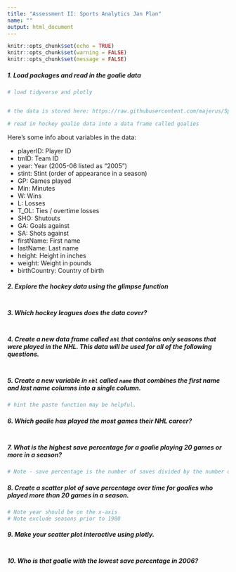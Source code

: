 ```yaml
---
title: "Assessment II: Sports Analytics Jan Plan"
name: ""
output: html_document
---
```


```r
knitr::opts_chunk$set(echo = TRUE)
knitr::opts_chunk$set(warning = FALSE)
knitr::opts_chunk$set(message = FALSE)
```

##### 1. Load packages and read in the goalie data
```r
# load tidyverse and plotly


# the data is stored here: https://raw.githubusercontent.com/majerus/Sports_Analytics_Course/master/hockey_goalie_data.csv

# read in hockey goalie data into a data frame called goalies


```

Here's some info about variables in the data: 

- playerID: Player ID
- tmID: Team ID
- year: Year (2005-06 listed as "2005")
- stint: Stint (order of appearance in a season)
- GP: Games played
- Min: Minutes
- W: Wins
- L: Losses
- T_OL: Ties / overtime losses
- SHO: Shutouts
- GA: Goals against
- SA: Shots against
- firstName: First name
- lastName: Last name
- height: Height in inches
- weight: Weight in pounds
- birthCountry: Country of birth

##### 2. Explore the hockey data using the glimpse function
```r

```

##### 3. Which hockey leagues does the data cover? 
```r


```


##### 4. Create a new data frame called `nhl` that contains only seasons that were played in the NHL. This data will be used for all of the following questions. 
```r


```


##### 5. Create a new variable in `nhl` called `name` that combines the first name and last name columns into a single column. 

```r
# hint the paste function may be helpful. 

```

##### 6. Which goalie has played the most games their NHL career?
```r


```

##### 7. What is the highest save percentage for a goalie playing 20 games or more in a season?
```r
# Note - save percentage is the number of saves divided by the number of shots on goal. You will need to calculate the number of saves.

```

##### 8. Create a scatter plot of save percentage over time for goalies who played more than 20 games in a season. 
```r
# Note year should be on the x-axis 
# Note exclude seasons prior to 1980 


```

##### 9. Make your scatter plot interactive using plotly.  
```r

```

##### 10. Who is that goalie with the lowest save percentage in 2006?  
```r



```

